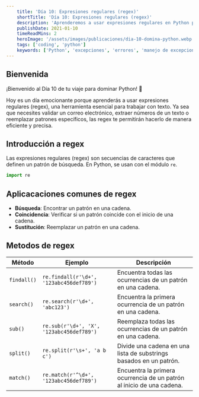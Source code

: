 ```yaml
---
    title: 'Día 10: Expresiones regulares (regex)'
    shortTitle: 'Día 10: Expresiones regulares (regex)'
    description: 'Aprenderemos a usar expresiones regulares en Python para realizar busquedas y manipulaciones de cadenas de texto.'
    publishDate: 2021-01-10
    timeReadMins: 2
    heroImage: '/assets/images/publicaciones/dia-10-domina-python.webp'
    tags: ['coding', 'python']
    keywords: ['Python', 'excepciones', 'errores', 'manejo de excepciones', 'manejo de errores']
---
```


## Bienvenida

¡Bienvenido al Día 10 de tu viaje para dominar Python! 🎉

Hoy es un día emocionante porque aprenderás a usar expresiones regulares (regex), una herramienta esencial para trabajar con texto. Ya sea que necesites validar un correo electrónico, extraer números de un texto o reemplazar patrones específicos, las regex te permitirán hacerlo de manera eficiente y precisa.

## Introducción a regex

Las expresiones regulares (regex) son secuencias de caracteres que definen un patrón de búsqueda. En Python, se usan con el módulo `re`.

```python
import re
```

## Aplicacaciones comunes de regex

- **Búsqueda**: Encontrar un patrón en una cadena.
- **Coincidencia**: Verificar si un patrón coincide con el inicio de una cadena.
- **Sustitución**: Reemplazar un patrón en una cadena.

## Metodos de regex

| Método | Ejemplo | Descripción |
| --- | --- | --- |
| `findall()` | `re.findall(r'\d+', '123abc456def789')` | Encuentra todas las ocurrencias de un patrón en una cadena. |
| `search()` | `re.search(r'\d+', 'abc123')` | Encuentra la primera ocurrencia de un patrón en una cadena. |
| `sub()` | `re.sub(r'\d+', 'X', '123abc456def789')` | Reemplaza todas las ocurrencias de un patrón en una cadena. |
| `split()` | `re.split(r'\s+', 'a b c')` | Divide una cadena en una lista de substrings basados en un patrón. |
| `match()` | `re.match(r'^\d+', '123abc456def789')` | Encuentra la primera ocurrencia de un patrón al inicio de una cadena. |